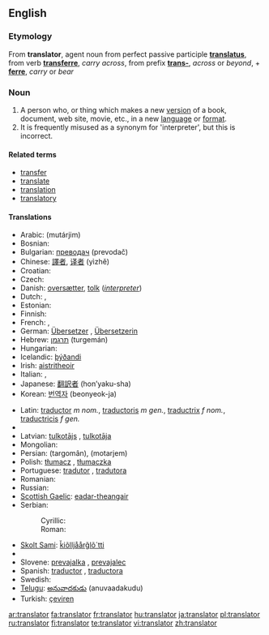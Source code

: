 ==English==

===Etymology===
From {{L.}} '''translator''', agent noun from perfect passive participle '''[[translatus]]''', from verb '''[[transferre]]''', ''carry across'', from prefix '''[[trans-]]''', ''across'' or ''beyond'', + '''[[ferre]]''', ''carry'' or ''bear''

===Noun===
{{en-noun}}

# A person who, or thing which makes a new [[version]] of a book, document, web site, movie, etc., in a new [[language]] or [[format]].
# It is frequently misused as a synonym for 'interpreter', but this is incorrect.

====Related terms====
*[[transfer]]
*[[translate]]
*[[translation]]
*[[translatory]]

====Translations====
{{trans-top}}
* Arabic: {{Arab|[[مترجم]]}} (mutárjim) {{m}}
* Bosnian: {{t-|bs|prevodilac|m}}
* Bulgarian: [[прeвoдач]] (prevodač) {{m}}
* Chinese: [[譯者]], [[译者]] (yìzhě)
* Croatian: {{t-|hr|prevoditelj|m}}
* Czech: {{t-|cs|překladatel|m}}
* Danish: [[oversætter]], [[tolk]] (''[[interpreter]]'')
* Dutch: {{t+|nl|vertaler|m}}, {{t-|nl|vertaalster|f}}
* Estonian: {{t-|et|tõlk}}
* Finnish: {{t+|fi|kääntäjä}}
* French: {{t+|fr|traducteur|m}}, {{t+|fr|traductrice|f}}
* German: [[Übersetzer]] {{m}}, [[Übersetzerin]] {{f}}
* Hebrew: [[תרגמן]] (turgemán) {{m}}
* Hungarian: {{t-|hu|fordító}}
* Icelandic: [[þýðandi]] {{m}}
* Irish: [[aistritheoir]] {{m}}
* Italian: {{t+|it|traduttore|m}}, {{t+|it|traduttrice|f}}
* Japanese: [[翻訳者]] (hon’yaku-sha)
* Korean: [[번역자]] (beonyeok-ja)
{{trans-mid}}
* Latin: [[traductor]] ''m nom.'', [[traductoris]] ''m gen.'', [[traductrix]] ''f nom.'', [[traductricis]] ''f gen.''
* {{trreq|Macedonian}}
* Latvian: [[tulkotājs]] {{m}}, [[tulkotāja]] {{f}}
* Mongolian: {{t-|mn|орчуулагч|tr=orçuulagç|sc=Cyrl|xs=Mongolian}}
* Persian: {{fa-Arab|[[ترگمان]]}} (targomân), {{fa-Arab|[[مترجم]]}} (motarjem)
* Polish: [[tłumacz]] {{m}}, [[tłumaczka]] {{f}}
* Portuguese: [[tradutor]] {{m}}, [[tradutora]] {{f}}
* Romanian: {{t|ro|traducător|m}}
* Russian: {{t+|ru|переводчик|m|tr=perevódčik|sc=Cyrl}}
* [[Scottish Gaelic]]: [[eadar-theangair]] {{m}}
* Serbian:
*: Cyrillic: {{t-|sr|преводилац|m|sc=Cyrl}}
*: Roman: {{t-|sr|prevodilac|m}}
* [[Skolt Sami]]: [[ǩiõlljåårǧlõ´tti]]
* {{trreq|Slovak}}
* Slovene: [[prevajalka]] {{f}}, [[prevajalec]] {{m}}
* Spanish: [[traductor]] {{m}}, [[traductora]] {{f}}
* Swedish: {{t+|sv|översättare|c}}
* [[Telugu]]: [[అనువాదకుడు]] (anuvaadakudu)
* Turkish: [[çeviren]]
{{trans-bottom}}

[[ar:translator]]
[[fa:translator]]
[[fr:translator]]
[[hu:translator]]
[[ja:translator]]
[[pl:translator]]
[[ru:translator]]
[[fi:translator]]
[[te:translator]]
[[vi:translator]]
[[zh:translator]]